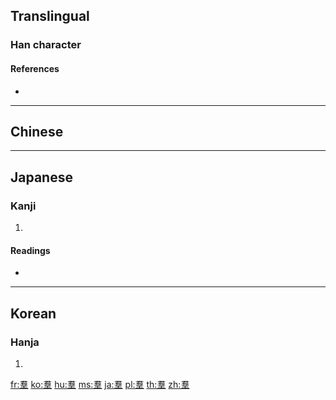 {{character info/new}}
{{also|群}}
==Translingual==

===Han character===
{{Han char|rn=123|rad=羊|as=07|sn=13|four=|canj=SRTQ|ids=⿱君羊}}

====References====
* {{Han ref|kx=0952.250|dkj=28497|dj=1396.190|hdz=53134.130|uh=7FA3|ud=32675}}

----

==Chinese==
{{zh-see|群|v}}

----

==Japanese==

===Kanji===
{{ja-kanji|grade=|rs=羊07}}

# {{defn|lang=ja|sort=羊07}}

====Readings====
* {{ja-readings|on=[[ぐん]] (gun), [[くん]] (kun)|kun=[[むらがる]] (muragaru), [[むれる]] (mureru)|nanori=}}

----

==Korean==

===Hanja===
{{ko-hanja|hangeul=군|eumhun=|rv=gun|mr=kun|y=kwun}}

# {{defn|lang=ko|sort=羊07}}

[[fr:羣]]
[[ko:羣]]
[[hu:羣]]
[[ms:羣]]
[[ja:羣]]
[[pl:羣]]
[[th:羣]]
[[zh:羣]]